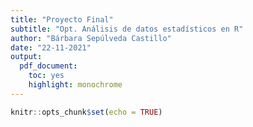 ```yaml
---
title: "Proyecto Final"
subtitle: "Opt. Análisis de datos estadísticos en R"
author: "Bárbara Sepúlveda Castillo"
date: "22-11-2021"
output: 
  pdf_document: 
    toc: yes
    highlight: monochrome
---
```


```r
knitr::opts_chunk$set(echo = TRUE)
```

